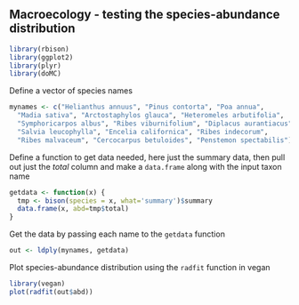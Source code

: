 ## Macroecology - testing the species-abundance distribution

```r
library(rbison)
library(ggplot2)
library(plyr)
library(doMC)
```

Define a vector of species names

```r
mynames <- c("Helianthus annuus", "Pinus contorta", "Poa annua", 
  "Madia sativa", "Arctostaphylos glauca", "Heteromeles arbutifolia",
  "Symphoricarpos albus", "Ribes viburnifolium", "Diplacus aurantiacus", 
  "Salvia leucophylla", "Encelia californica", "Ribes indecorum", 
  "Ribes malvaceum", "Cercocarpus betuloides", "Penstemon spectabilis")
```

Define a function to get data needed, here just the summary data, then pull out just the _total_ column and make a `data.frame` along with the input taxon name

```r
getdata <- function(x) {
  tmp <- bison(species = x, what='summary')$summary
  data.frame(x, abd=tmp$total)
}
```

Get the data by passing each name to the `getdata` function

```r
out <- ldply(mynames, getdata)
```

Plot species-abundance distribution using the `radfit` function in vegan

```r
library(vegan)
plot(radfit(out$abd))
```